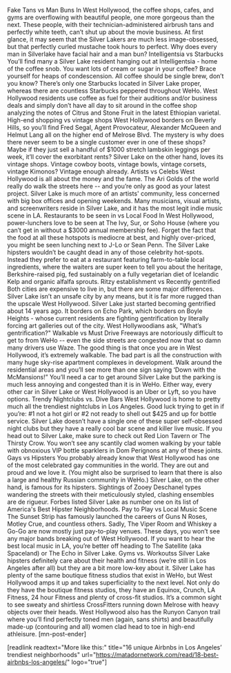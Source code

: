 Fake Tans vs Man Buns
In West Hollywood, the coffee shops, cafes, and gyms are overflowing with beautiful people, one more gorgeous than the next. These people, with their technician-administered airbrush tans and perfectly white teeth, can’t shut up about the movie business. At first glance, it may seem that the Silver Lakers are much less image-obsessed, but that perfectly curled mustache took hours to perfect. Why does every man in Silverlake have facial hair and a man bun?
Intelligentsia vs Starbucks
You’ll find many a Silver Lake resident hanging out at Intelligentsia - home of the coffee snob. You want lots of cream or sugar in your coffee? Brace yourself for heaps of condescension. All coffee should be single brew, don’t you know? There’s only one Starbucks located in Silver Lake proper, whereas there are countless Starbucks peppered throughout WeHo. West Hollywood residents use coffee as fuel for their auditions and/or business deals and simply don’t have all day to sit around in the coffee shop analyzing the notes of Citrus and Stone Fruit in the latest Ethiopian varietal.
High-end shopping vs vintage shops
West Hollywood borders on Beverly Hills, so you’ll find Fred Segal, Agent Provocateur, Alexander McQueen and Helmut Lang all on the higher end of Melrose Blvd. The mystery is why does there never seem to be a single customer ever in one of these shops? Maybe if they just sell a handful of $1000 stretch lambskin leggings per week, it’ll cover the exorbitant rents? Silver Lake on the other hand, loves its vintage shops. Vintage cowboy boots, vintage bowls, vintage corsets, vintage Kimonos? Vintage enough already.
Artists vs Celebs
West Hollywood is all about the money and the fame. The Ari Golds of the world really do walk the streets here -- and you’re only as good as your latest project. Silver Lake is much more of an artists' community, less concerned with big box offices and opening weekends. Many musicians, visual artists, and screenwriters reside in Silver Lake, and it has the most legit indie music scene in LA.
Restaurants to be seen in vs Local Food
In West Hollywood, power-lunchers love to be seen at The Ivy, Sur, or Soho House (where you can’t get in without a $3000 annual membership fee). Forget the fact that the food at all these hotspots is mediocre at best, and highly over-priced, you might be seen lunching next to J-Lo or Sean Penn. The Silver Lake hipsters wouldn’t be caught dead in any of those celebrity hot-spots. Instead they prefer to eat at a restaurant featuring farm-to-table local ingredients, where the waiters are super keen to tell you about the heritage, Berkshire-raised pig, fed sustainably on a fully vegetarian diet of Icelandic Kelp and organic alfalfa sprouts.
Ritzy establishment vs Recently gentrified
Both cities are expensive to live in, but there are some major differences. Silver Lake isn’t an unsafe city by any means, but it is far more rugged than the upscale West Hollywood. Silver Lake just started becoming gentrified about 14 years ago. It borders on Echo Park, which borders on Boyle Heights - whose current residents are fighting gentrification by literally forcing art galleries out of the city. West Hollywoodians ask, "What’s gentrification?"
Walkable vs Must Drive
Freeways are notoriously difficult to get to from WeHo -- even the side streets are congested now that so damn many drivers use Waze. The good thing is that once you are in West Hollywood, it’s extremely walkable. The bad part is all the construction with many huge sky-rise apartment complexes in development. Walk around the residential areas and you’ll see more than one sign saying ‘Down with the McMansions!” You’ll need a car to get around Silver Lake but the parking is much less annoying and congested than it is in WeHo. Either way, every other car in Silver Lake or West Hollywood is an Uber or Lyft, so you have options.
Trendy Nightclubs vs. Dive Bars
West Hollywood is home to pretty much all the trendiest nightclubs in Los Angeles. Good luck trying to get in if you’re: #1 not a hot girl or #2 not ready to shell out $425 and up for bottle service. Silver Lake doesn’t have a single one of these super self-obsessed night clubs but they have a really cool bar scene and killer live music. If you head out to Silver Lake, make sure to check out Red Lion Tavern or The Thirsty Crow. You won’t see any scantily clad women walking by your table with obnoxious VIP bottle sparklers in Dom Perignons at any of these joints.
Gays vs Hipsters
You probably already know that West Hollywood has one of the most celebrated gay communities in the world. They are out and proud and we love it. (You might also be surprised to learn that there is also a large and healthy Russian community in WeHo.) Silver Lake, on the other hand, is famous for its hipsters. Sightings of Zooey Deschanel types wandering the streets with their meticulously styled, clashing ensembles are de rigueur. Forbes listed Silver Lake as number one on its list of America's Best Hipster Neighborhoods.
Pay to Play vs Local Music Scene
The Sunset Strip has famously launched the careers of Guns N Roses, Motley Crue, and countless others. Sadly, The Viper Room and Whiskey a Go-Go are now mostly just pay-to-play venues. These days, you won’t see any major bands breaking out of West Hollywood. If you want to hear the best local music in LA, you’re better off heading to The Satellite (aka Spaceland) or The Echo in Silver Lake.
Gyms vs. Workoutss
Silver Lake hipsters definitely care about their health and fitness (we’re still in Los Angeles after all) but they are a bit more low-key about it. Silver Lake has plenty of the same boutique fitness studios that exist in WeHo, but West Hollywood amps it up and takes superficiality to the next level. Not only do they have the boutique fitness studios, they have an Equinox, Crunch, LA Fitness, 24 hour Fitness and plenty of cross-fit studios. It’s a common sight to see sweaty and shirtless CrossFitters running down Melrose with heavy objects over their heads. West Hollywood also has the Runyon Canyon trail where you’ll find perfectly toned men (again, sans shirts) and beautifully made-up (contouring and all) women clad head to toe in high-end athleisure. [mn-post-ender]

[readlink readtext="More like this:" title="16 unique Airbnbs in Los Angeles’ trendiest neighborhoods"  url="https://matadornetwork.com/read/18-best-airbnbs-los-angeles/" logo="true"]